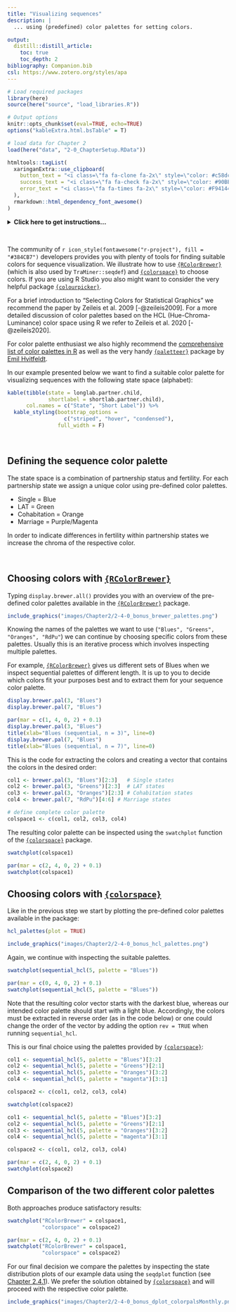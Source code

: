 ```yaml
---
title: "Visualizing sequences"
description: |
  ... using (predefined) color palettes for setting colors.

output:
  distill::distill_article:
    toc: true
    toc_depth: 2
bibliography: Companion.bib
csl: https://www.zotero.org/styles/apa    
---
```


```r
# Load required packages
library(here)
source(here("source", "load_libraries.R"))

# Output options
knitr::opts_chunk$set(eval=TRUE, echo=TRUE)
options("kableExtra.html.bsTable" = T)

# load data for Chapter 2
load(here("data", "2-0_ChapterSetup.RData"))
```

```r
htmltools::tagList(
  xaringanExtra::use_clipboard(
    button_text = "<i class=\"fa fa-clone fa-2x\" style=\"color: #c58dce\"></i>",
    success_text = "<i class=\"fa fa-check fa-2x\" style=\"color: #90BE6D\"></i>",
    error_text = "<i class=\"fa fa-times fa-2x\" style=\"color: #F94144\"></i>"
  ),
  rmarkdown::html_dependency_font_awesome()
)
```

<details><summary>**Click here to get instructions...**</summary>

- Please download and unzip the replication files for Chapter 2
([`r fontawesome::fa("far fa-file-archive")` Chapter02.zip](source/Chapter02.zip)). 
- Read `readme.html` and run `2-0_ChapterSetup.R`. This will create `2-0_ChapterSetup.RData` in the sub folder `data/R`. This file contains the data required to produce the state distribution plot shown below. 
- We also recommend to load the libraries listed in the Chapter 2's `LoadInstallPackages.R`

```r
# assuming you are working within .Rproj environment
library(here)

# install (if necessary) and load other required packages
source(here("source", "load_libraries.R"))

# load environment generated in "2-0_ChapterSetup.R"
load(here("data", "R", "2-0_ChapterSetup.RData"))

```
</details>

\  

The community of `r icon_style(fontawesome("r-project"), fill = "#384CB7")` developers provides you with plenty of tools for finding suitable colors for sequence visualization. We illustrate how to use [`{RColorBrewer}`](https://cran.r-project.org/web/packages/RColorBrewer/RColorBrewer.pdf){target="_blank"} (which is also used by `TraMiner::seqdef`) and [`{colorspace}`](http://colorspace.r-forge.r-project.org/index.html){target="_blank"} to choose colors. If you are using R Studio you also might want to consider the very helpful package [`{colourpicker}`](https://github.com/daattali/colourpicker){target="_blank"}.

For a brief introduction to "Selecting Colors for Statistical Graphics" we recommend the paper by Zeileis et al. 2009 [-@zeileis2009]. For a more detailed discussion of color palettes based on the HCL (Hue-Chroma-Luminance) color space using R we refer to Zeileis et al. 2020 [-@zeileis2020]. 

For color palette enthusiast we also highly recommend the [comprehensive list of color palettes in R](https://github.com/EmilHvitfeldt/r-color-palettes){target="_blank"} as well as the very handy [`{paletteer}`](https://emilhvitfeldt.github.io/paletteer/) package by [Emil Hvitfeldt](https://www.emilhvitfeldt.com/){target="_blank"}.


In our example presented below we want to find a suitable color palette for visualizing sequences with the following state space (alphabet):


```r
kable(tibble(state = longlab.partner.child, 
             shortlabel = shortlab.partner.child), 
      col.names = c("State", "Short Label")) %>%
  kable_styling(bootstrap_options = 
                  c("striped", "hover", "condensed"),
                full_width = F)
```


\  

## Defining the sequence color palette

The state space is a combination of partnership status and fertility. For each partnership state we assign a unique color using pre-defined color palettes.

- Single = Blue
- LAT = Green
- Cohabitation = Orange
- Marriage = Purple/Magenta

In order to indicate differences in fertility within partnership states we increase the chroma of the respective color.  

\  

## Choosing colors with [`{RColorBrewer}`](https://cran.r-project.org/web/packages/RColorBrewer/RColorBrewer.pdf){target="_blank"}

Typing `display.brewer.all()` provides you with an overview of the pre-defined color palettes available in the [`{RColorBrewer}`](https://cran.r-project.org/web/packages/RColorBrewer/RColorBrewer.pdf){target="_blank"} package.

```r
include_graphics("images/Chapter2/2-4-0_bonus_brewer_palettes.png")
```

Knowing the names of the palettes we want to use (`"Blues", "Greens", "Oranges", "RdPu"`) we can continue by choosing specific colors from these palettes. Usually this is an iterative process which involves inspecting multiple palettes.

For example, [`{RColorBrewer}`](https://cran.r-project.org/web/packages/RColorBrewer/RColorBrewer.pdf){target="_blank"} gives us different sets of Blues when we inspect sequential palettes of different length. It is up to you to decide which colors fit your purposes best and to extract them for your sequence color palette.

```r
display.brewer.pal(3, "Blues")
display.brewer.pal(7, "Blues")
```

```r
par(mar = c(1, 4, 0, 2) + 0.1)
display.brewer.pal(3, "Blues")
title(xlab="Blues (sequential, n = 3)", line=0)
display.brewer.pal(7, "Blues")
title(xlab="Blues (sequential, n = 7)", line=0)
```

This is the code for extracting the colors and creating a vector that contains the colors in the desired order: 

```r
col1 <- brewer.pal(3, "Blues")[2:3]   # Single states
col2 <- brewer.pal(3, "Greens")[2:3]  # LAT states
col3 <- brewer.pal(3, "Oranges")[2:3] # Cohabitation states
col4 <- brewer.pal(7, "RdPu")[4:6] # Marriage states

# define complete color palette
colspace1 <- c(col1, col2, col3, col4)
```


The resulting color palette can be inspected using the `swatchplot` function of the [`{colorspace}`](http://colorspace.r-forge.r-project.org/index.html){target="_blank"} package. 

```r
swatchplot(colspace1)
```

```r
par(mar = c(2, 4, 0, 2) + 0.1)
swatchplot(colspace1)
```

## Choosing colors with [`{colorspace}`](http://colorspace.r-forge.r-project.org/index.html){target="_blank"}

Like in the previous step we start by plotting the pre-defined color palettes available in the package:

```r
hcl_palettes(plot = TRUE)
```

```r
include_graphics("images/Chapter2/2-4-0_bonus_hcl_palettes.png")
```

Again, we continue with inspecting the suitable palettes.

```r
swatchplot(sequential_hcl(5, palette = "Blues"))
```

```r
par(mar = c(0, 4, 0, 2) + 0.1)
swatchplot(sequential_hcl(5, palette = "Blues"))
```

Note that the resulting color vector starts with the darkest blue, whereas our intended color palette should start with a light blue. Accordingly, the colors must be extracted in reverse order (as in the code below) or one could change the order of the vector by adding the option `rev = TRUE` when running `sequential_hcl`.

This is our final choice using the palettes provided by [`{colorspace}`](http://colorspace.r-forge.r-project.org/index.html){target="_blank"}: 

```r
col1 <- sequential_hcl(5, palette = "Blues")[3:2]
col2 <- sequential_hcl(5, palette = "Greens")[2:1]
col3 <- sequential_hcl(5, palette = "Oranges")[3:2]
col4 <- sequential_hcl(5, palette = "magenta")[3:1]

colspace2 <- c(col1, col2, col3, col4)

swatchplot(colspace2)
```

```r
col1 <- sequential_hcl(5, palette = "Blues")[3:2]
col2 <- sequential_hcl(5, palette = "Greens")[2:1]
col3 <- sequential_hcl(5, palette = "Oranges")[3:2]
col4 <- sequential_hcl(5, palette = "magenta")[3:1]

colspace2 <- c(col1, col2, col3, col4)

par(mar = c(2, 4, 0, 2) + 0.1)
swatchplot(colspace2)
```

## Comparison of the two different color palettes

Both approaches produce satisfactory results: 

```r
swatchplot("RColorBrewer" = colspace1,
           "colorspace" = colspace2)
```

```r
par(mar = c(2, 4, 0, 2) + 0.1)
swatchplot("RColorBrewer" = colspace1,
           "colorspace" = colspace2)
```

For our final decision we compare the palettes by inspecting the state distribution plots of our example data using the `seqdplot` function (see [Chapter 2.4.1](rChapter2-4-1.html)). We prefer the solution obtained by [`{colorspace}`](http://colorspace.r-forge.r-project.org/index.html){target="_blank"} and will proceed with the respective color palette.


```r
include_graphics("images/Chapter2/2-4-0_bonus_dplot_colorpalsMonthly.png")
```

